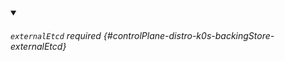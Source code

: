 


<details className="config-field" data-expandable="true" open>
<summary>

###### `externalEtcd` <span className="config-field-required" data-required="false">required</span> <span className="config-field-type"></span> <span className="config-field-default"></span> <span className="config-field-enum"></span> {#controlPlane-distro-k0s-backingStore-externalEtcd}



</summary>

<PartialExternaletcdreference />


</details>
